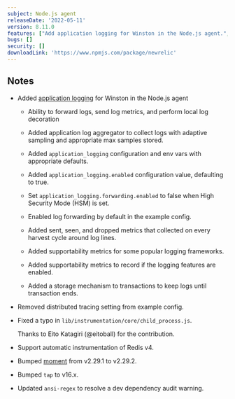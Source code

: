 ```yaml
---
subject: Node.js agent
releaseDate: '2022-05-11'
version: 8.11.0
features: ["Add application logging for Winston in the Node.js agent.","Support automatic instrumentation of Redis v4."]
bugs: []
security: []
downloadLink: 'https://www.npmjs.com/package/newrelic'
---
```


## Notes

* Added [application logging](/docs/logs/logs-context/configure-logs-context-nodejs) for Winston in the Node.js agent

    * Ability to forward logs, send log metrics, and perform local log decoration

    * Added application log aggregator to collect logs with adaptive sampling and appropriate max samples stored.

    * Added `application_logging` configuration and env vars with appropriate defaults.

    * Added `application_logging.enabled` configuration value, defaulting to true.

    * Set `application_logging.forwarding.enabled` to false when High Security Mode (HSM) is set.

    * Enabled log forwarding by default in the example config.

    * Added sent, seen, and dropped metrics that collected on every harvest cycle around log lines.

    * Added supportability metrics for some popular logging frameworks.
    
    * Added supportability metrics to record if the logging features are enabled.

    * Added a storage mechanism to transactions to keep logs until transaction ends.


* Removed distributed tracing setting from example config.


* Fixed a typo in `lib/instrumentation/core/child_process.js`.

  Thanks to Eito Katagiri (@eitoball) for the contribution.


* Support automatic instrumentation of Redis v4.


* Bumped [moment](https://github.com/moment/moment) from v2.29.1 to v2.29.2.


* Bumped `tap` to v16.x.


* Updated `ansi-regex` to resolve a dev dependency audit warning.

